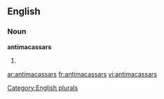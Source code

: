 
==English==

===Noun===
'''antimacassars'''

# {{plural of|[[antimacassar]]}}

[[Category:English plurals]]

[[ar:antimacassars]]
[[fr:antimacassars]]
[[vi:antimacassars]]